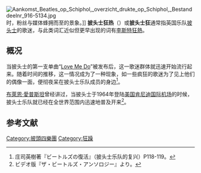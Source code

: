 {{noteTA
|T=zh-cn:披头士狂热; zh-tw:披頭四狂熱; zh-hk:披頭四狂熱;
|G1=Airport
|1=zh-cn:披头士; zh-tw:披頭四; zh-hk:披頭四;
|2=zh-cn:披头士乐队; zh-tw:披頭四樂團; zh-hk:披頭四樂隊;
}}
{{expand|time=2015-04-24T13:41:29+00:00}}
[[File:Aankomst_Beatles_op_Schiphol,_overzicht_drukte_op_Schiphol,_Bestanddeelnr_916-5134.jpg|thumb]]时，粉丝与媒体蜂拥而至的景象。]]
'''披头士狂热'''（{{lang|en|Beatlemania}}）或'''披头士狂'''通常指英国乐队[[披头士|披头士]]的歌迷，与此类词汇近似但更早出现的词有[[李斯特狂熱|李斯特狂熱]]。
==概况==
当披头士的第一支单曲“[[Love_Me_Do|Love Me Do]]”被发布后，这一歌迷群体就迅速开始流行起来。随着时间的推移，这一情况成为了一种现象，如一些疯狂的歌迷为了见上他们的偶像一面，便彻夜呆在披头士乐队成员的身边<ref>庄司英樹著『ビートルズの復活』（披头士乐队的复兴）P118-119。</ref>。

[[布萊恩·愛普斯坦|布萊恩·愛普斯坦]]曾经讲过，当披头士于1964年登陆[[美国|美国]][[肯尼迪国际机场|肯尼迪国际机场]]的时候，披头士乐队就已经在全世界范围内迅速地普及开来<ref>ビデオ版『ザ・ビートルズ・アンソロジー』より。</ref>。
==参考文献==
{{reflist}}
{{披头士乐队}}
[[Category:披頭四樂團|Category:披頭四樂團]]
[[Category:狂躁|Category:狂躁]]